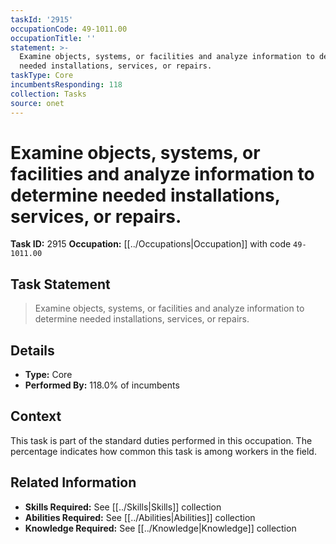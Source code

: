 ```yaml
---
taskId: '2915'
occupationCode: 49-1011.00
occupationTitle: ''
statement: >-
  Examine objects, systems, or facilities and analyze information to determine
  needed installations, services, or repairs.
taskType: Core
incumbentsResponding: 118
collection: Tasks
source: onet
---
```

# Examine objects, systems, or facilities and analyze information to determine needed installations, services, or repairs.

**Task ID:** 2915
**Occupation:** [[../Occupations|Occupation]] with code `49-1011.00`

## Task Statement

> Examine objects, systems, or facilities and analyze information to determine needed installations, services, or repairs.

## Details

- **Type:** Core
- **Performed By:** 118.0% of incumbents

## Context

This task is part of the standard duties performed in this occupation. The percentage indicates how common this task is among workers in the field.

## Related Information

- **Skills Required:** See [[../Skills|Skills]] collection
- **Abilities Required:** See [[../Abilities|Abilities]] collection
- **Knowledge Required:** See [[../Knowledge|Knowledge]] collection
